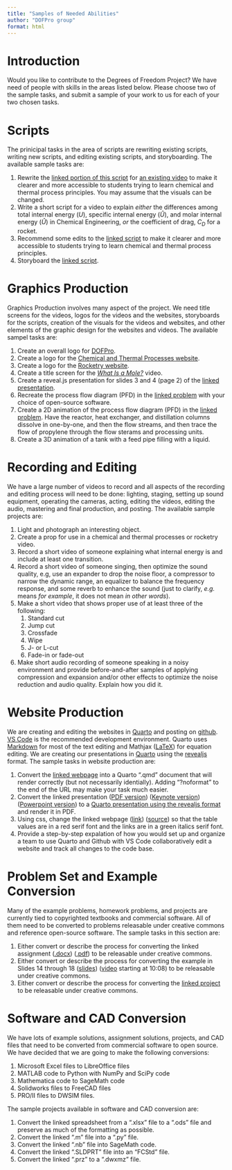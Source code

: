 ```yaml
---
title: "Samples of Needed Abilities"
author: "DOFPro group"
format: html
---
```


# Introduction

Would you like to contribute to the Degrees of Freedom Project? We have need of people with skills in the areas listed below. Please choose two of the sample tasks, and submit a sample of your work to us for each of your two chosen tasks.

# Scripts

The prinicipal tasks in the area of scripts are rewriting existing scripts, writing new scripts, and editing existing scripts, and storyboarding. The available sample tasks are:

 1. Rewrite the [linked portion of this script](https://docs.google.com/document/d/14jiiQX4kGKEZr4u8jBO5d_Q_pVHwRp6kV3PYBKQMs10/edit?usp=sharing) for [an existing video](https://youtu.be/ywIUp9uNmY8?si=kmD1Ufa5Vz_kGzdG) to make it clearer and more accessible to students trying to learn chemical and thermal process principles. You may assume that the visuals can be changed.
 2. Write a short script for a video to explain *either* the differences among total internal energy $(U)$, specific internal energy $(\hat{U})$, and molar internal energy $(\hat{U})$ in Chemical Engineering, *or* the coefficient of drag, $C_D$ for a rocket.
 3. Recommend some edits to the [linked script](https://docs.google.com/document/d/10n3r-hAi042YS5q6NA-e9l59_gJjjtlMWoEBPm5B5H4/edit?usp=sharing) to make it clearer and more accessible to students trying to learn chemical and thermal process principles.
 4. Storyboard the [linked script](https://docs.google.com/document/d/10n3r-hAi042YS5q6NA-e9l59_gJjjtlMWoEBPm5B5H4/edit?usp=sharing).

# Graphics Production

Graphics Production involves many aspect of the project. We need title screens for the videos, logos for the videos and the websites, storyboards for the scripts, creation of the visuals for the videos and websites, and other elements of the graphic design for the websites and videos. The available sampel tasks are:

 1. Create an overall logo for [DOFPro](index.qmd).
 2. Create a logo for the [Chemical and Thermal Processes website](https://erik.spjut.me/CTP/).
 3. Create a logo for the [Rocketry website](https://erik.spjut.me/RCK/).
 4. Create a title screen for the [*What Is a Mole?*](https://docs.google.com/document/d/10n3r-hAi042YS5q6NA-e9l59_gJjjtlMWoEBPm5B5H4/edit?usp=sharing) video.
 5. Create a reveal.js presentation for slides 3 and 4 (page 2) of the [linked presentation](https://pages.hmc.edu/spjut/E82/lec/ConvertingTemperature.pdf).
 6. Recreate the process flow diagram (PFD) in the [linked problem](https://drive.google.com/file/d/1nFTj78bRb23Jkb39tgxb18pixNyBRfBJ/view?usp=sharing) with your choice of open-source software.
 7. Create a 2D animation of the process flow diagram (PFD) in the [linked problem](https://drive.google.com/file/d/1nFTj78bRb23Jkb39tgxb18pixNyBRfBJ/view?usp=sharing). Have the reactor, heat exchanger, and distillation columns dissolve in one-by-one, and then the flow streams, and then trace the flow of propylene through the flow sterams and processing units.
 8. Create a 3D animation of a tank with a feed pipe filling with a liquid.

# Recording and Editing

We have a large number of videos to record and all aspects of the recording and editing process will need to be done: lighting, staging, setting up sound equipment, operating the cameras, acting, editing the videos, editing the audio, mastering and final production, and posting. The available sample projects are:

 1. Light and photograph an interesting object.
 2. Create a prop for use in a chemical and thermal processes or rocketry video.
 3. Record a short video of someone explaining what internal energy is and include at least one transition.
 4. Record a short video of someone singing, then optimize the sound quality, e.g, use an expander to drop the noise floor, a compressor to narrow the dynamic range, an equalizer to balance the frequency response, and some reverb to enhance the sound (just to clarify, *e.g.* means *for example*, it does not mean *in other words*).
 5. Make a short video that shows proper use of at least three of the following:
    1. Standard cut
    2. Jump cut
    3. Crossfade
    4. Wipe
    5. J- or L-cut
    6. Fade-in or fade-out
 6. Make short audio recording of someone speaking in a noisy environment and provide before-and-after samples of applying compression and expansion and/or other effects to optimize the noise reduction and audio quality. Explain how you did it.

# Website Production

We are creating and editing the websites in [Quarto](https://quarto.org/) and posting on [github](https://github.com/). [VS Code](https://code.visualstudio.com/) is the recommended development environment. Quarto uses [Markdown](https://quarto.org/docs/authoring/markdown-basics.html) for most of the text editing and Mathjax ([LaTeX](https://quarto.org/docs/visual-editor/vscode/)) for equation editing. We are creating our presentations in [Quarto](https://quarto.org/docs/presentations/) using the [revealjs](https://quarto.org/docs/presentations/revealjs/) format. The sample tasks in website production are:

 1. Convert the [linked webpage](https://pages.hmc.edu/spjut/AdvRoc/Assignments/assign2.md.html) into a Quarto ".qmd" document that will render correctly (but not necessarily identially). Adding "?noformat" to the end of the URL may make your task much easier.
 2. Convert the linked presentation ([PDF version](https://drive.google.com/file/d/1nMHzHLIgjeySL0xoDJYO1G8apgomf16m/view?usp=sharing)) ([Keynote version](https://drive.google.com/file/d/1nPe37luqQcUPC2H708ImQyVFIqez8zIg/view?usp=sharing)) ([Powerpoint version](https://docs.google.com/presentation/d/1nPZXmdBwtF7BFUtV85Qhc5aCEjdvS1Py/edit?usp=sharing&ouid=107710122838944141135&rtpof=true&sd=true)) to a [Quarto presentation using the revealjs format](https://quarto.org/docs/presentations/revealjs/) and render it in PDF.
 3. Using css, change the linked webpage ([link](https://erik.spjut.me/E106_Website/index.html)) ([source](https://drive.google.com/file/d/1nPjYnUJe_a3PVU6nTFEwlGsi2ZRrQktc/view?usp=sharing)) so that the table values are in a red serif font and the links are in a green italics serif font.
 4. Provide a step-by-step expalation of how you would set up and organize a team to use Quarto and Github with VS Code collaboratively edit a website and track all changes to the code base.

# Problem Set and Example Conversion

Many of the example problems, homework problems, and projects are currently tied to copyrighted textbooks and commercial software. All of them need to be converted to problems releasable under creative commons and reference open-source software. The sample tasks in this section are:

1. Either convert or describe the process for converting the linked assignment ([.docx](https://docs.google.com/document/d/1nST5n3O6RKP3-XpkhjhjQ2NglH3TLahz/edit?usp=sharing&ouid=107710122838944141135&rtpof=true&sd=true)) ([.pdf](https://drive.google.com/file/d/1nSTXlFfWVonpvk_pxxD7KwD3-44lDsSX/view?usp=sharing)) to be releasable under creative commons.
2. Either convert or describe the process for converting the example in Slides 14 through 18 ([slides](https://pages.hmc.edu/spjut/E82/lec/FirstLawHeatCapacities.pdf)) ([video](https://youtu.be/6qpFuS_3CrY) starting at 10:08) to be releasable under creative commons.
3. Either convert or describe the process for converting the [linked project](https://pages.hmc.edu/spjut/E133/FinProj.md.html) to be releasable under creative commons.

# Software and CAD Conversion

We have lots of example solutions, assignment solutions, projects, and CAD files that need to be converted from commercial software to open source. We have decided that we are going to make the following conversions:

 1. Microsoft Excel files to LibreOffice files
 2. MATLAB code to Python with NumPy and SciPy code
 3. Mathematica code to SageMath code
 4. Solidworks files to FreeCAD files
 5. PRO/II files to DWSIM files.

 The sample projects available in software and CAD conversion are:

  1. Convert the linked spreadsheet from a ".xlsx" file to a ".ods" file and preserve as much of the formatting as possible.
  2. Convert the linked ".m" file into a ".py" file.
  3. Convert the linked ".nb" file into SageMath code.
  4. Convert the linked ".SLDPRT" file into an "FCStd" file.
  5. Convert the linked ".prz" to a ".dwxmz" file.